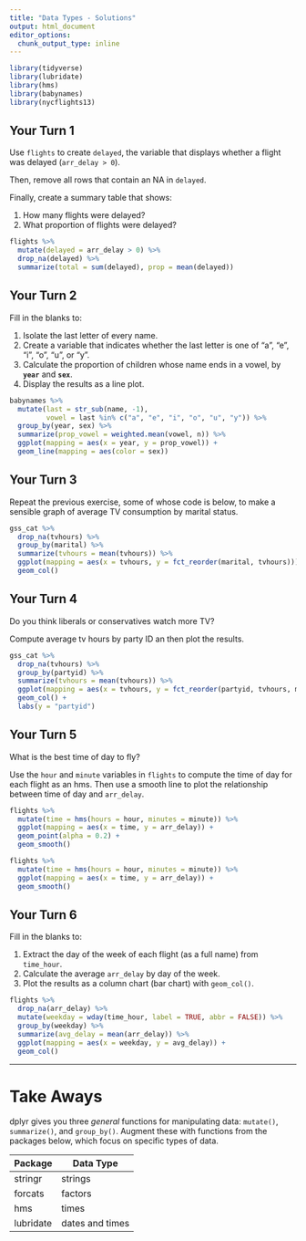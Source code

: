 ```yaml
---
title: "Data Types - Solutions"
output: html_document
editor_options: 
  chunk_output_type: inline
---
```


```r
library(tidyverse)
library(lubridate)
library(hms)
library(babynames)
library(nycflights13)
```


## Your Turn 1

Use `flights` to create `delayed`, the variable that displays whether a flight was delayed (`arr_delay > 0`).

Then, remove all rows that contain an NA in `delayed`. 

Finally, create a summary table that shows:

1. How many flights were delayed?
2. What proportion of flights were delayed?

```r
flights %>%
  mutate(delayed = arr_delay > 0) %>%
  drop_na(delayed) %>%
  summarize(total = sum(delayed), prop = mean(delayed))
```


## Your Turn 2

Fill in the blanks to:

1. Isolate the last letter of every name.
2. Create a variable that indicates whether the last letter is one of "a", "e", "i", "o", "u", or "y".
3. Calculate the proportion of children whose name ends in a vowel, by **`year`** and **`sex`**.
4. Display the results as a line plot.

```r
babynames %>%
  mutate(last = str_sub(name, -1), 
         vowel = last %in% c("a", "e", "i", "o", "u", "y")) %>%
  group_by(year, sex) %>%
  summarize(prop_vowel = weighted.mean(vowel, n)) %>%
  ggplot(mapping = aes(x = year, y = prop_vowel)) +
  geom_line(mapping = aes(color = sex))
```


## Your Turn 3

Repeat the previous exercise, some of whose code is below, to make a sensible graph of average TV consumption by marital status.

```r
gss_cat %>%
  drop_na(tvhours) %>%
  group_by(marital) %>%
  summarize(tvhours = mean(tvhours)) %>%
  ggplot(mapping = aes(x = tvhours, y = fct_reorder(marital, tvhours))) +
  geom_col()
```


## Your Turn 4

Do you think liberals or conservatives watch more TV?

Compute average tv hours by party ID an then plot the results.

```r
gss_cat %>%
  drop_na(tvhours) %>%
  group_by(partyid) %>%
  summarize(tvhours = mean(tvhours)) %>%
  ggplot(mapping = aes(x = tvhours, y = fct_reorder(partyid, tvhours, mean))) +
  geom_col() +
  labs(y = "partyid")
```


## Your Turn 5

What is the best time of day to fly?

Use the `hour` and `minute` variables in `flights` to compute the time of day for each flight as an hms. Then use a smooth line to plot the relationship between time of day and `arr_delay`.

```r
flights %>% 
  mutate(time = hms(hours = hour, minutes = minute)) %>% 
  ggplot(mapping = aes(x = time, y = arr_delay)) + 
  geom_point(alpha = 0.2) +
  geom_smooth()
```

```r
flights %>% 
  mutate(time = hms(hours = hour, minutes = minute)) %>% 
  ggplot(mapping = aes(x = time, y = arr_delay)) + 
  geom_smooth()
```

## Your Turn 6

Fill in the blanks to:

1. Extract the day of the week of each flight (as a full name) from `time_hour`.
2. Calculate the average `arr_delay` by day of the week.
3. Plot the results as a column chart (bar chart) with `geom_col()`.

```r
flights %>% 
  drop_na(arr_delay) %>% 
  mutate(weekday = wday(time_hour, label = TRUE, abbr = FALSE)) %>% 
  group_by(weekday) %>% 
  summarize(avg_delay = mean(arr_delay)) %>% 
  ggplot(mapping = aes(x = weekday, y = avg_delay)) +
  geom_col()
```


***

# Take Aways

dplyr gives you three _general_ functions for manipulating data: `mutate()`, `summarize()`, and `group_by()`. Augment these with functions from the packages below, which focus on specific types of data.

Package   | Data Type
--------- | --------
stringr   | strings
forcats   | factors
hms       | times
lubridate | dates and times

